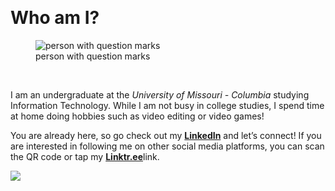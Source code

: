 <p>&nbsp;</p>
<div align="center"><h1>__Who am I?__</h1></div>

![person with question marks](https://assets.entrepreneur.com/content/3x2/2000/20151125105751-questions-1014060-1920.jpeg)
<p>&nbsp;</p>
<p>I am an undergraduate at the _University of Missouri - Columbia_ studying 
Information Technology. While I am not busy in college studies, I spend time at
home doing hobbies such as video editing or video games!</p>
<p>You are already here, so go check out my <a href="https://www.linkedin.com/in/j0shbl0ck247/" target="_blank">__LinkedIn__</a> and let's connect! If you are interested in following me on other social media 
platforms, you can scan the QR code or tap my <a href="https://linktr.ee/j0shbl0ck" target="_blank">__Linktr.ee__</a>link.</p> 
![](websitepics/j0shbl0ck.png)

